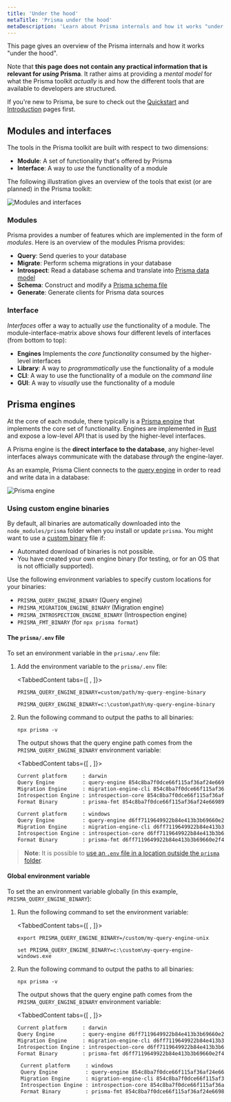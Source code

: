 ```yaml
---
title: 'Under the hood'
metaTitle: 'Prisma under the hood'
metaDescription: 'Learn about Prisma internals and how it works "under the hood". Prisma tools are based on an engine-layer which manages the communication with the database.'
---
```


<TopBlock>

This page gives an overview of the Prisma internals and how it works "under the hood".

Note that **this page does not contain any practical information that is relevant for _using_ Prisma**. It rather aims at providing a _mental model_ for what the Prisma toolkit _actually_ is and how the different tools that are available to developers are structured.

If you're new to Prisma, be sure to check out the [Quickstart](../../getting-started/quickstart) and [Introduction](../overview/what-is-prisma) pages first.

</TopBlock>

## Modules and interfaces

The tools in the Prisma toolkit are built with respect to two dimensions:

- **Module**: A set of functionality that's offered by Prisma
- **Interface**: A way to _use_ the functionality of a module

The following illustration gives an overview of the tools that exist (or are planned) in the Prisma toolkit:

![Modules and interfaces](https://i.imgur.com/mxJTGOu.png)

### Modules

Prisma provides a number of features which are implemented in the form of _modules_. Here is an overview of the modules Prisma provides:

- **Query**: Send queries to your database
- **Migrate**: Perform schema migrations in your database
- **Introspect**: Read a database schema and translate into [Prisma data model](../components/prisma-schema/data-model)
- **Schema**: Construct and modify a [Prisma schema file](../components/prisma-schema)
- **Generate**: Generate clients for Prisma data sources

### Interface

_Interfaces_ offer a way to actually _use_ the functionality of a module. The module-interface-matrix above shows four different levels of interfaces (from bottom to top):

- **Engines** Implements the _core functionality_ consumed by the higher-level interfaces
- **Library**: A way to _programmatically_ use the functionality of a module
- **CLI**: A way to use the functionality of a module on the _command line_
- **GUI**: A way to _visually_ use the functionality of a module

## Prisma engines

At the core of each module, there typically is a [Prisma engine](https://github.com/prisma/prisma-engines) that implements the core set of functionality. Engines are implemented in [Rust](https://www.rust-lang.org/) and expose a low-level API that is used by the higher-level interfaces.

A Prisma engine is the **direct interface to the database**, any higher-level interfaces always communicate with the database _through_ the engine-layer.

As an example, Prisma Client connects to the [query engine](../components/prisma-client/query-engine) in order to read and write data in a database:

![Prisma engine](https://i.imgur.com/I8do25A.png)

### Using custom engine binaries

By default, all binaries are automatically downloaded into the `node_modules/prisma` folder when you install or update `prisma`. You might want to use a [custom binary](https://github.com/prisma/prisma-engines) file if:

- Automated download of binaries is not possible.
- You have created your own engine binary (for testing, or for an OS that is not officially supported).

Use the following environment variables to specify custom locations for your binaries:

- `PRISMA_QUERY_ENGINE_BINARY` (Query engine)
- `PRISMA_MIGRATION_ENGINE_BINARY` (Migration engine)
- `PRISMA_INTROSPECTION_ENGINE_BINARY` (Introspection engine)
- `PRISMA_FMT_BINARY` (for `npx prisma format`)

#### The `prisma/.env` file

To set an environment variable in the `prisma/.env` file:

1. Add the environment variable to the `prisma/.env` file:

   <TabbedContent tabs={[<FileWithIcon text="Unix, MacOS" icon="code"/> , <FileWithIcon text="Windows" icon="display"/>]}>

   <tab>

   ```
   PRISMA_QUERY_ENGINE_BINARY=custom/path/my-query-engine-binary
   ```

   </tab>
   <tab>

   ```
   PRISMA_QUERY_ENGINE_BINARY=c:\custom\path\my-query-engine-binary
   ```

   </tab>
   </TabbedContent>

2. Run the following command to output the paths to all binaries:

   ```terminal
   npx prisma -v
   ```

   The output shows that the query engine path comes from the `PRISMA_QUERY_ENGINE_BINARY` environment variable:

   <TabbedContent tabs={[<FileWithIcon text="Unix, macOS" icon="code"/> , <FileWithIcon text="Windows" icon="display"/>]}>

   <tab>

   ```sh highlight=2;normal
   Current platform     : darwin
   Query Engine         : query-engine 854c8ba7f0dce66f115af36af24e66989a8c02a1 (at node_modules\@prisma\engines\query-engine-windows.exe)
   Migration Engine     : migration-engine-cli 854c8ba7f0dce66f115af36af24e66989a8c02a1 (at node_modules\@prisma\engines\migration-engine-windows.exe)
   Introspection Engine : introspection-core 854c8ba7f0dce66f115af36af24e66989a8c02a1 (at node_modules\@prisma\engines\introspection-engine-windows.exe)
   Format Binary        : prisma-fmt 854c8ba7f0dce66f115af36af24e66989a8c02a1 (at node_modules\@prisma\engines\prisma-fmt-windows.exe)
   ```

    </tab>
    <tab>

   ```sh highlight=2;normal
   Current platform     : windows
   Query Engine         : query-engine d6ff7119649922b84e413b3b69660e2f49e2ddf3 (at c:\custom\my-query-engine-windows.exe)
   Migration Engine     : migration-engine-cli d6ff7119649922b84e413b3b69660e2f49e2ddf3 (at c:\myproject\node_modules\@prisma\engines\migration-engine-windows.exe)
   Introspection Engine : introspection-core d6ff7119649922b84e413b3b69660e2f49e2ddf3 (at c:\myproject\node_modules\@prisma\engines\introspection-engine-windows.exe)
   Format Binary        : prisma-fmt d6ff7119649922b84e413b3b69660e2f49e2ddf3 (at c:\myproject\node_modules\@prisma\engines\prisma-fmt-windows.exe)
   ```

    </tab>
    </TabbedContent>

> **Note**: It is possible to [use an `.env` file in a location outside the `prisma` folder](../components/prisma-schema#manage-env-files-manually).

#### Global environment variable

To set the an environment variable globally (in this example, `PRISMA_QUERY_ENGINE_BINARY`):

1. Run the following command to set the environment variable:

   <TabbedContent tabs={[<FileWithIcon text="Unix, macOS" icon="code"/> , <FileWithIcon text="Windows" icon="display"/>]}>

   <tab>

   ```terminal
   export PRISMA_QUERY_ENGINE_BINARY=/custom/my-query-engine-unix
   ```

   </tab>

   <tab>

   ```terminal
   set PRISMA_QUERY_ENGINE_BINARY=c:\custom\my-query-engine-windows.exe
   ```

   </tab>

   </TabbedContent>

2. Run the following command to output the paths to all binaries:

   ```terminal
   npx prisma -v
   ```

   The output shows that the query engine path comes from the `PRISMA_QUERY_ENGINE_BINARY` environment variable:

   <TabbedContent tabs={[<FileWithIcon text="Unix, MacOS" icon="code"/> , <FileWithIcon text="Windows" icon="display"/>]}>

   <tab>

   ```sh highlight=2;normal
   Current platform     : darwin
   Query Engine         : query-engine d6ff7119649922b84e413b3b69660e2f49e2ddf3 (at /custom/my-query-engine-windows)
   Migration Engine     : migration-engine-cli d6ff7119649922b84e413b3b69660e2f49e2ddf3 (at /myproject/node_modules/@prisma/engines/migration-engine-windows)
   Introspection Engine : introspection-core d6ff7119649922b84e413b3b69660e2f49e2ddf3 (at /myproject/node_modules/@prisma/engines/introspection-engine-windows)
   Format Binary        : prisma-fmt d6ff7119649922b84e413b3b69660e2f49e2ddf3 (at /myproject/node_modules/@prisma/engines/prisma-fmt-windows)
   ```

    </tab>
    <tab>

   ```sh highlight=2;normal
    Current platform     : windows
    Query Engine         : query-engine 854c8ba7f0dce66f115af36af24e66989a8c02a1 (at node_modules\@prisma\engines\query-engine-windows.exe)
    Migration Engine     : migration-engine-cli 854c8ba7f0dce66f115af36af24e66989a8c02a1 (at node_modules\@prisma\engines\migration-engine-windows.exe)
    Introspection Engine : introspection-core 854c8ba7f0dce66f115af36af24e66989a8c02a1 (at node_modules\@prisma\engines\introspection-engine-windows.exe)
    Format Binary        : prisma-fmt 854c8ba7f0dce66f115af36af24e66989a8c02a1 (at node_modules\@prisma\engines\prisma-fmt-windows.exe)
    ```

    </tab>
    </TabbedContent>

